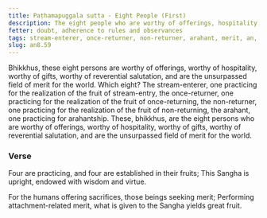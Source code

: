 ```yaml
---
title: Paṭhamapuggala sutta - Eight People (First)
description: The eight people who are worthy of offerings, hospitality, gifts, and reverential salutation, and are the unsurpassed field of merit for the world.
fetter: doubt, adherence to rules and observances
tags: stream-enterer, once-returner, non-returner, arahant, merit, an, an8
slug: an8.59
---
```


Bhikkhus, these eight persons are worthy of offerings, worthy of hospitality, worthy of gifts, worthy of reverential salutation, and are the unsurpassed field of merit for the world. Which eight? The stream-enterer, one practicing for the realization of the fruit of stream-entry, the once-returner, one practicing for the realization of the fruit of once-returning, the non-returner, one practicing for the realization of the fruit of non-returning, the arahant, one practicing for arahantship. These, bhikkhus, are the eight persons who are worthy of offerings, worthy of hospitality, worthy of gifts, worthy of reverential salutation, and are the unsurpassed field of merit for the world.

### Verse

Four are practicing,
and four are established in their fruits;
This Sangha is upright,
endowed with wisdom and virtue.

For the humans offering sacrifices,
those beings seeking merit;
Performing attachment-related merit,
what is given to the Sangha yields great fruit.